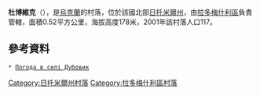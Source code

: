 {{coord|50|36|32|N|29|0|36|E|scale:30000|display=title}}

'''杜博維克'''（{{lang-uk|Дубовик}}），是[[烏克蘭|烏克蘭]]的村落，位於該國北部[[日托米爾州|日托米爾州]]，由[[拉多梅什利區|拉多梅什利區]]負責管轄，面積0.52平方公里，海拔高度178米，2001年該村落人口117。

==參考資料==
 * [http://weather.in.ua/ua/zhitomirskaja/7436 Погода в селі Дубовик] {{Wayback|url=http://weather.in.ua/ua/zhitomirskaja/7436 |date=20111219120207 }}

{{DEFAULTSORT:Дубовик}}
[[Category:日托米爾州村落|Category:日托米爾州村落]]
[[Category:拉多梅什利區村落|Category:拉多梅什利區村落]]


{{Zhytomyr-geo-stub}}